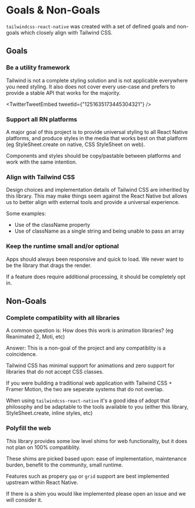
# Goals & Non-Goals

`tailwindcss-react-native` was created with a set of defined goals and non-goals which closely align with Tailwind CSS.

## Goals

### Be a utility framework

Tailwind is not a complete styling solution and is not applicable everywhere you need styling. It also does not cover every use-case and prefers to provide a stable API that works for the majority.

<TwitterTweetEmbed tweetId={"1251635173445304321"} />

### Support all RN platforms

A major goal of this project is to provide universal styling to all React Native platforms, and produce styles in the media that works best on that platform (eg StyleSheet.create on native, CSS StyleSheet on web).

Components and styles should be copy/pastable between platforms and work with the same intention.

### Align with Tailwind CSS

Design choices and implementation details of Tailwind CSS are inheritied by this library. This may make things seem against the React Native but allows us to better align with external tools and provide a universal experience.

Some examples:

- Use of the className property
- Use of className as a single string and being unable to pass an array

### Keep the runtime small and/or optional

Apps should always been responsive and quick to load. We never want to be the library that drags the render.

If a feature does require additional processing, it should be completely opt in.

## Non-Goals

### Complete compatiblity with all libraries

A common question is: How does this work is animation libraries? (eg Reanimated 2, Moti, etc)

Answer: This is a non-goal of the project and any compatiblity is a coincidence.

Tailwind CSS has minimal support for animations and zero support for libraries that do not accept CSS classes.

If you were building a traditional web application with Tailwind CSS + Framer Motion, the two are seperate systems that do not overlap.

When using `tailwindcss-react-native` it's a good idea of adopt that philosophy and be adaptable to the tools available to you (either this library, StyleSheet.create, inline styles, etc)

### Polyfill the web

This library provides some low level shims for web functionality, but it does not plan on 100% compatiblity.

These shims are picked based upon: ease of implementation, maintenance burden, benefit to the community, small runtime.

Features such as propery `gap` or `grid` support are best implemented upstream within React Native.

If there is a shim you would like implemented please open an issue and we will consider it.

